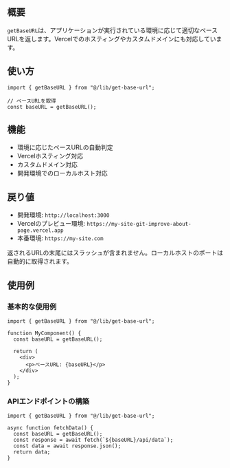 
<DemoCanvas>
  <Demo />
</DemoCanvas>

## 概要

`getBaseURL`は、アプリケーションが実行されている環境に応じて適切なベースURLを返します。Vercelでのホスティングやカスタムドメインにも対応しています。

## 使い方

```tsx
import { getBaseURL } from "@/lib/get-base-url";

// ベースURLを取得
const baseURL = getBaseURL();
```

## 機能

- 環境に応じたベースURLの自動判定
- Vercelホスティング対応
- カスタムドメイン対応
- 開発環境でのローカルホスト対応

## 戻り値

- 開発環境: `http://localhost:3000`
- Vercelのプレビュー環境: `https://my-site-git-improve-about-page.vercel.app`
- 本番環境: `https://my-site.com`

返されるURLの末尾にはスラッシュが含まれません。ローカルホストのポートは自動的に取得されます。

## 使用例

### 基本的な使用例

```tsx
import { getBaseURL } from "@/lib/get-base-url";

function MyComponent() {
  const baseURL = getBaseURL();
  
  return (
    <div>
      <p>ベースURL: {baseURL}</p>
    </div>
  );
}
```

### APIエンドポイントの構築

```tsx
import { getBaseURL } from "@/lib/get-base-url";

async function fetchData() {
  const baseURL = getBaseURL();
  const response = await fetch(`${baseURL}/api/data`);
  const data = await response.json();
  return data;
}
```